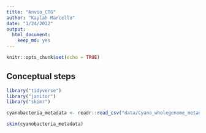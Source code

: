 ```yaml
---
title: "Anvio_CTG"
author: "Kaylah Marcello"
date: "1/24/2022"
output: 
  html_document: 
    keep_md: yes
---
```


```r
knitr::opts_chunk$set(echo = TRUE)
```
## Conceptual steps

```r
library("tidyverse")
library("janitor")
library("skimr")
```

```r
cyanobacteria_metadata <- readr::read_csv("data/Cyano_wholegenome_metadata.csv")
```

```r
skim(cyanobacteria_metadata)
```

